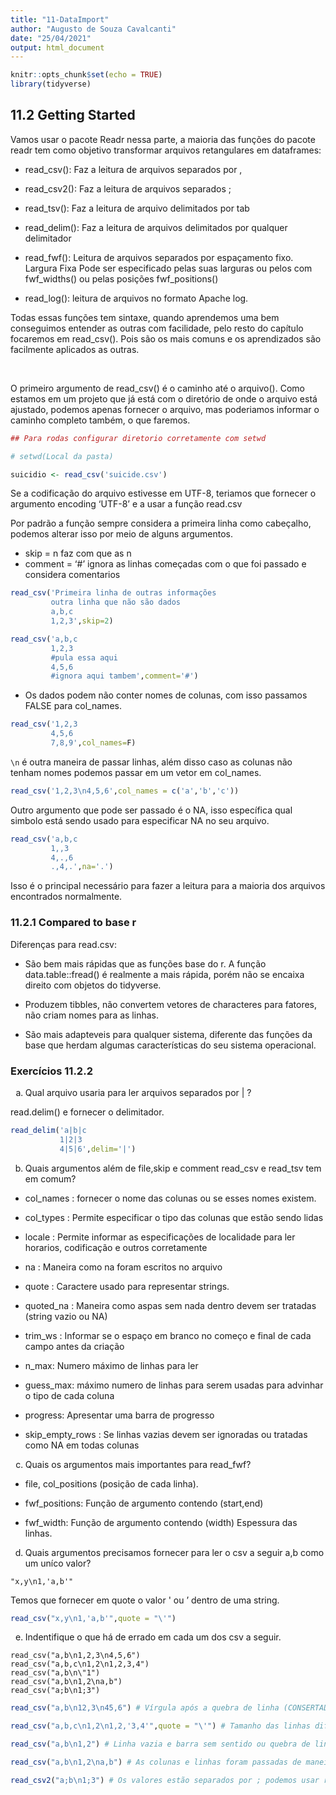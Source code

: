 ---
title: "11-DataImport"
author: "Augusto de Souza Cavalcanti"
date: "25/04/2021"
output: html_document
---

```{r setup, include=FALSE}
knitr::opts_chunk$set(echo = TRUE)
library(tidyverse)
```

## 11.2 Getting Started

Vamos usar o pacote Readr nessa parte, a maioria das funções do pacote readr tem como objetivo transformar arquivos retangulares em dataframes:

- read_csv(): Faz a leitura de arquivos separados por ,
- read_csv2(): Faz a leitura de arquivos separados ;
- read_tsv(): Faz a leitura de arquivo delimitados por tab
- read_delim(): Faz a leitura de arquivos delimitados por qualquer delimitador

- read_fwf(): Leitura de arquivos separados por espaçamento fixo. Largura Fixa
Pode ser especificado pelas suas larguras ou pelos com fwf_widths() ou pelas posições fwf_positions()

- read_log(): leitura de arquivos no formato Apache log.

Todas essas funções tem sintaxe, quando aprendemos uma bem conseguimos entender as outras com facilidade, pelo resto do capítulo focaremos em read_csv(). Pois são os mais comuns e os aprendizados são facilmente aplicados as outras.

\

O primeiro argumento de read_csv() é o caminho até o arquivo(). Como estamos em um projeto que já está com o diretório de onde o arquivo está ajustado, podemos apenas fornecer o arquivo, mas poderiamos informar o caminho completo também, o que faremos.

```{r}
## Para rodas configurar diretorio corretamente com setwd

# setwd(Local da pasta)

suicidio <- read_csv('suicide.csv')

```

Se a codificação do arquivo estivesse em UTF-8, teriamos que fornecer o argumento encoding 'UTF-8' e a usar a função read.csv 

Por padrão a função sempre considera a primeira linha como cabeçalho, podemos alterar isso por meio de alguns argumentos.

- skip = n faz com que as n 
- comment = '#' ignora as linhas começadas com o que foi passado e considera comentarios

```{r}
read_csv('Primeira linha de outras informações
         outra linha que não são dados
         a,b,c
         1,2,3',skip=2)

read_csv('a,b,c
         1,2,3
         #pula essa aqui
         4,5,6
         #ignora aqui tambem',comment='#')
```

- Os dados podem não conter nomes de colunas, com isso passamos FALSE para col_names.

```{r}
read_csv('1,2,3
         4,5,6
         7,8,9',col_names=F)
```

`\n` é outra maneira de passar linhas, além disso caso as colunas não tenham nomes podemos passar em um vetor em col_names.

```{r}
read_csv('1,2,3\n4,5,6',col_names = c('a','b','c'))
```

Outro argumento que pode ser passado é o NA, isso específica qual simbolo está sendo usado para especificar NA no seu arquivo.

```{r}
read_csv('a,b,c
         1,,3
         4,.,6
         .,4,.',na='.')
```

Isso é o principal necessário para fazer a leitura para a maioria dos arquivos encontrados normalmente.

### 11.2.1 Compared to base r

Diferenças para read.csv:

- São bem mais rápidas que as funções base do r. A função data.table::fread() é realmente a mais rápida, porém não se encaixa direito com objetos do tidyverse.

- Produzem tibbles, não convertem vetores de characteres para fatores, não criam nomes para as linhas.

- São mais adapteveis para qualquer sistema, diferente das funções da base que herdam algumas características do seu sistema operacional.

### Exercícios 11.2.2

a) Qual arquivo usaria para ler arquivos separados por | ?

read.delim() e fornecer o delimitador.

```{r}
read_delim('a|b|c
           1|2|3
           4|5|6',delim='|')
```

b) Quais argumentos além de file,skip e comment read_csv e read_tsv tem em comum? 

- col_names : fornecer o nome das colunas ou se esses nomes existem.

- col_types : Permite especificar o tipo das colunas que estão sendo lidas

- locale : Permite informar as especificações de localidade para ler horarios, codificação e outros corretamente

- na : Maneira como na foram escritos no arquivo

- quote : Caractere usado para representar strings.

- quoted_na : Maneira como aspas sem nada dentro devem ser tratadas (string vazio ou NA) 

- trim_ws : Informar se o espaço em branco no começo e final de cada campo antes da criação

- n_max: Numero máximo de linhas para ler

- guess_max: máximo numero de linhas para serem usadas para advinhar o tipo de cada coluna

- progress: Apresentar uma barra de progresso

- skip_empty_rows : Se linhas vazias devem ser ignoradas ou tratadas como NA em todas colunas

c) Quais os argumentos mais importantes para read_fwf?

- file, col_positions (posição de cada linha).

- fwf_positions: Função de argumento contendo (start,end) 

- fwf_width: Função de argumento contendo (width) Espessura das linhas.

d) Quais argumentos precisamos fornecer para ler o csv a seguir a,b como um uníco valor?

```
"x,y\n1,'a,b'"
```

Temos que fornecer em quote o valor \' ou ' dentro de uma string.

```{r}
read_csv("x,y\n1,'a,b'",quote = "\'")
```

e) Indentifique o que há de errado em cada um dos csv a seguir.

``` 
read_csv("a,b\n1,2,3\n4,5,6")
read_csv("a,b,c\n1,2\n1,2,3,4")
read_csv("a,b\n\"1")
read_csv("a,b\n1,2\na,b")
read_csv("a;b\n1;3")
```

```{r}
read_csv("a,b\n12,3\n45,6") # Vírgula após a quebra de linha (CONSERTADO)
```

```{r}
read_csv("a,b,c\n1,2\n1,2,'3,4'",quote = "\'") # Tamanho das linhas diferente um menor e um maior (ADAPTADO)
```
```{r}
read_csv("a,b\n1,2") # Linha vazia e barra sem sentido ou quebra de linha mal colocada (ADAPTADO)
```

```{r}
read_csv("a,b\n1,2\na,b") # As colunas e linhas foram passadas de maneira errada pois estamos misturando string com números, mas não dá pra saber ao certo.
```

```{r}
read_csv2("a;b\n1;3") # Os valores estão separados por ; podemos usar read_csv2 ou delim e fornecer.
```
